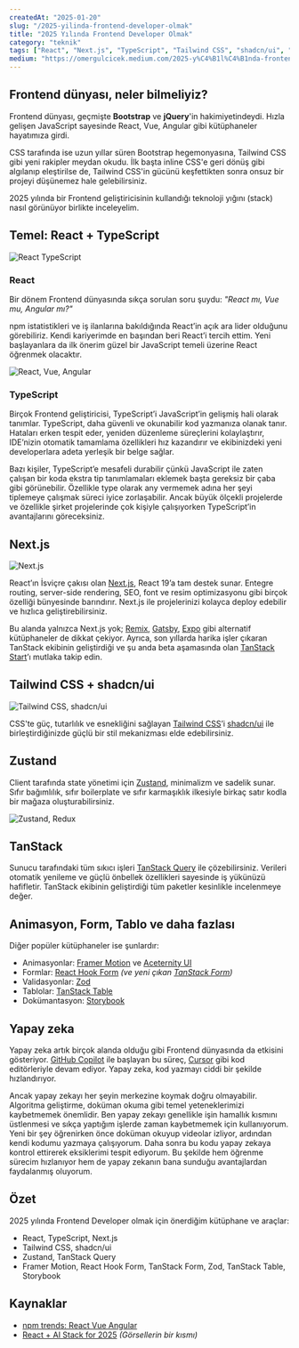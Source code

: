 ```yaml
---
createdAt: "2025-01-20"
slug: "/2025-yilinda-frontend-developer-olmak"
title: "2025 Yılında Frontend Developer Olmak"
category: "teknik"
tags: ["React", "Next.js", "TypeScript", "Tailwind CSS", "shadcn/ui", "Zustand", "TanStack", "React Hook Form", "Zod", "Storybook"]
medium: "https://omergulcicek.medium.com/2025-y%C4%B1l%C4%B1nda-frontend-developer-olmak-774e74ae355c"
---
```


## Frontend dünyası, neler bilmeliyiz?

Frontend dünyası, geçmişte **Bootstrap** ve **jQuery**'in hakimiyetindeydi. Hızla gelişen JavaScript sayesinde React, Vue, Angular gibi kütüphaneler hayatımıza girdi.

CSS tarafında ise uzun yıllar süren Bootstrap hegemonyasına, Tailwind CSS gibi yeni rakipler meydan okudu. İlk başta inline CSS'e geri dönüş gibi algılanıp eleştirilse de, Tailwind CSS'in gücünü keşfettikten sonra onsuz bir projeyi düşünemez hale gelebilirsiniz.

2025 yılında bir Frontend geliştiricisinin kullandığı teknoloji yığını (stack) nasıl görünüyor birlikte inceleyelim.

## Temel: React + TypeScript

![React TypeScript](/blog/2025-01-20/react-typescript.png)

### React

Bir dönem Frontend dünyasında sıkça sorulan soru şuydu: *"React mı, Vue mu, Angular mı?"*

npm istatistikleri ve iş ilanlarına bakıldığında React’in açık ara lider olduğunu görebiliriz. Kendi kariyerimde en başından beri React’i tercih ettim. Yeni başlayanlara da ilk önerim güzel bir JavaScript temeli üzerine React öğrenmek olacaktır.

![React, Vue, Angular](/blog/2025-01-20/react-vue-angular.png)

### TypeScript

Birçok Frontend geliştiricisi, TypeScript’i JavaScript’in gelişmiş hali olarak tanımlar. TypeScript, daha güvenli ve okunabilir kod yazmanıza olanak tanır. Hataları erken tespit eder, yeniden düzenleme süreçlerini kolaylaştırır, IDE’nizin otomatik tamamlama özellikleri hız kazandırır ve ekibinizdeki yeni developerlara adeta yerleşik bir belge sağlar.

Bazı kişiler, TypeScript’e mesafeli durabilir çünkü JavaScript ile zaten çalışan bir koda ekstra tip tanımlamaları eklemek başta gereksiz bir çaba gibi görünebilir. Özellikle type olarak any vermemek adına her şeyi tiplemeye çalışmak süreci iyice zorlaşabilir. Ancak büyük ölçekli projelerde ve özellikle şirket projelerinde çok kişiyle çalışıyorken TypeScript’in avantajlarını göreceksiniz.

## Next.js

![Next.js](/blog/2025-01-20/nextjs.png)

React’ın İsviçre çakısı olan <a href="https://nextjs.org/" target="_blank" rel="noopener noreferrer">Next.js</a>, React 19’a tam destek sunar. Entegre routing, server-side rendering, SEO, font ve resim optimizasyonu gibi birçok özelliği bünyesinde barındırır. Next.js ile projelerinizi kolayca deploy edebilir ve hızlıca geliştirebilirsiniz.

Bu alanda yalnızca Next.js yok; <a href="https://remix.run/" target="_blank" rel="noopener noreferrer">Remix</a>, <a href="https://www.gatsbyjs.com/" target="_blank" rel="noopener noreferrer">Gatsby</a>, <a href="https://expo.dev/" target="_blank" rel="noopener noreferrer">Expo</a> gibi alternatif kütüphaneler de dikkat çekiyor. Ayrıca, son yıllarda harika işler çıkaran TanStack ekibinin geliştirdiği ve şu anda beta aşamasında olan <a href="https://tanstack.com/start/latest" target="_blank" rel="noopener noreferrer">TanStack Start</a>’ı mutlaka takip edin.


## Tailwind CSS + shadcn/ui

![Tailwind CSS, shadcn/ui](/blog/2025-01-20/tailwind-shadcn.png)

CSS'te güç, tutarlılık ve esnekliğini sağlayan <a href="https://tailwindcss.com/" target="_blank" rel="noopener noreferrer">Tailwind CSS</a>’i <a href="https://ui.shadcn.com/" target="_blank" rel="noopener noreferrer">shadcn/ui</a> ile birleştirdiğinizde güçlü bir stil mekanizması elde edebilirsiniz.


## Zustand

Client tarafında state yönetimi için <a href="https://zustand-demo.pmnd.rs/" target="_blank" rel="noopener noreferrer">Zustand</a>, minimalizm ve sadelik sunar. Sıfır bağımlılık, sıfır boilerplate ve sıfır karmaşıklık ilkesiyle birkaç satır kodla bir mağaza oluşturabilirsiniz.

![Zustand, Redux](/blog/2025-01-20/zustand-redux.png)

## TanStack

Sunucu tarafındaki tüm sıkıcı işleri <a href="https://tanstack.com/query/latest" target="_blank" rel="noopener noreferrer">TanStack Query</a> ile çözebilirsiniz. Verileri otomatik yenileme ve güçlü önbellek özellikleri sayesinde iş yükünüzü hafifletir. TanStack ekibinin geliştirdiği tüm paketler kesinlikle incelenmeye değer.

## Animasyon, Form, Tablo ve daha fazlası

Diğer popüler kütüphaneler ise şunlardır:

* Animasyonlar: <a href="https://motion.dev/" target="_blank" rel="noopener noreferrer">Framer Motion</a> ve <a href="https://ui.aceternity.com/" target="_blank" rel="noopener noreferrer">Aceternity UI</a>
* Formlar: <a href="https://react-hook-form.com/" target="_blank" rel="noopener noreferrer">React Hook Form</a> *(ve yeni çıkan <a href="https://tanstack.com/form/latest" target="_blank" rel="noopener noreferrer">TanStack Form</a>)*
* Validasyonlar: <a href="https://zod.dev/" target="_blank" rel="noopener noreferrer">Zod</a>
* Tablolar: <a href="https://tanstack.com/table/latest" target="_blank" rel="noopener noreferrer">TanStack Table</a>
* Dokümantasyon: <a href="https://storybook.js.org/" target="_blank" rel="noopener noreferrer">Storybook</a>

## Yapay zeka

Yapay zeka artık birçok alanda olduğu gibi Frontend dünyasında da etkisini gösteriyor. <a href="https://github.com/features/copilot" target="_blank" rel="noopener noreferrer">GitHub Copilot</a> ile başlayan bu süreç, <a href="https://www.cursor.com/" target="_blank" rel="noopener noreferrer">Cursor</a> gibi kod editörleriyle devam ediyor. Yapay zeka, kod yazmayı ciddi bir şekilde hızlandırıyor.

Ancak yapay zekayı her şeyin merkezine koymak doğru olmayabilir. Algoritma geliştirme, doküman okuma gibi temel yeteneklerimizi kaybetmemek önemlidir. Ben yapay zekayı genellikle işin hamallık kısmını üstlenmesi ve sıkça yaptığım işlerde zaman kaybetmemek için kullanıyorum. Yeni bir şey öğrenirken önce doküman okuyup videolar izliyor, ardından kendi kodumu yazmaya çalışıyorum. Daha sonra bu kodu yapay zekaya kontrol ettirerek eksiklerimi tespit ediyorum. Bu şekilde hem öğrenme sürecim hızlanıyor hem de yapay zekanın bana sunduğu avantajlardan faydalanmış oluyorum.

## Özet

2025 yılında Frontend Developer olmak için önerdiğim kütüphane ve araçlar:

* React, TypeScript, Next.js
* Tailwind CSS, shadcn/ui
* Zustand, TanStack Query
* Framer Motion, React Hook Form, TanStack Form, Zod, TanStack Table, Storybook


## Kaynaklar

- <a href="https://npmtrends.com/@angular/core-vs-react-vs-vue" target="_blank" rel="noopener noreferrer">npm trends: React Vue Angular</a>
- <a href="https://www.builder.io/blog/react-ai-stack" target="_blank" rel="noopener noreferrer">React + AI Stack for 2025</a> *(Görsellerin bir kısmı)*